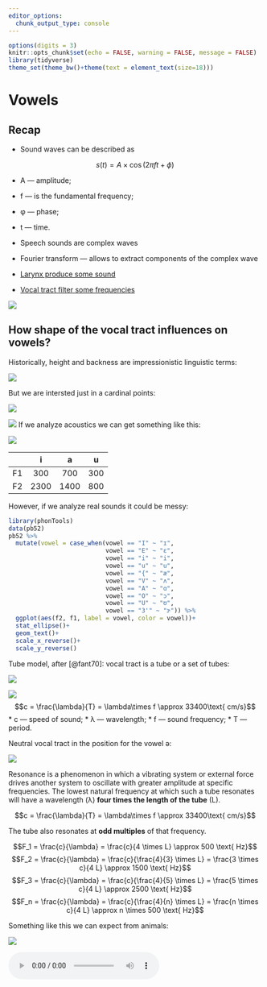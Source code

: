 ```yaml
---
editor_options: 
  chunk_output_type: console
---
```


```r
options(digits = 3)
knitr::opts_chunk$set(echo = FALSE, warning = FALSE, message = FALSE)
library(tidyverse)
theme_set(theme_bw()+theme(text = element_text(size=18)))
```

# Vowels

## Recap

* Sound waves can be described as

$$
s(t) = A \times \cos(2\pi ft + \phi)
$$

  * A — amplitude;
  * f — is the fundamental frequency;
  * φ — phase;
  * t — time.
  
* Speech sounds are complex waves
* Fourier transform --- allows to extract components of the complex wave
* [Larynx produce some sound](https://github.com/agricolamz/2022_HSE_m_Instrumental_phonetics/blob/master/images/03.01_larynx.mp4?raw=true)
* [Vocal tract filter some frequencies](https://github.com/agricolamz/2022_HSE_m_Instrumental_phonetics/blob/master/images/03.02_MRI-speech.mp4?raw=true)

![](images/01.07-source-filter.png)

## How shape of the vocal tract influences on vowels?

Historically, height and backness are impressionistic linguistic terms:

![](images/03.03_vowel.png)

But we are intersted just in a cardinal points:

![](images/03.04_cardinal_vowels.png)

![](images/03.05_faces.png)
If we analyze acoustics we can get something like this:

![](images/03.06_plots.png)

|    |   i  |   a  |  u  |
|:--:|:----:|:----:|:---:|
| F1 |  300 |  700 | 300 |
| F2 | 2300 | 1400 | 800 |

However, if we analyze real sounds it could be messy:

```r
library(phonTools)
data(pb52)
pb52 %>% 
  mutate(vowel = case_when(vowel == "I" ~ "ɪ",
                           vowel == "E" ~ "ɛ",
                           vowel == "i" ~ "i",
                           vowel == "u" ~ "u",
                           vowel == "{" ~ "æ",
                           vowel == "V" ~ "ʌ",
                           vowel == "A" ~ "ɑ",
                           vowel == "O" ~ "ɔ",
                           vowel == "U" ~ "ʊ",
                           vowel == "3'" ~ "ɝ")) %>% 
  ggplot(aes(f2, f1, label = vowel, color = vowel))+
  stat_ellipse()+
  geom_text()+
  scale_x_reverse()+
  scale_y_reverse()
```

Tube model, after [@fant70]: vocal tract is a tube or a set of tubes:

![](images/03.07_tubes.png)

![](images/03.08-wavelength.png)
$$c = \frac{\lambda}{T} = \lambda\times f \approx 33400\text{ cm/s}$$
* c  --- speed of sound; 
* λ --- wavelength; 
* f --- sound frequency; 
* T --- period.


Neutral vocal tract in the position for the vowel ə:

![](images/03.09-shwa-tube.png)



Resonance is a phenomenon in which a vibrating system or external force drives another system to oscillate with greater amplitude at specific frequencies. The lowest natural frequency at which such a tube resonates will have a wavelength (λ) **four times the length of the tube** (L).

$$c = \frac{\lambda}{T} = \lambda\times f \approx 33400\text{ cm/s}$$

The tube also resonates at **odd multiples** of that frequency.

$$F_1 = \frac{c}{\lambda} = \frac{c}{4 \times L} \approx 500 \text{ Hz}$$
$$F_2 = \frac{c}{\lambda} = \frac{c}{\frac{4}{3} \times L} = \frac{3 \times c}{4 L} \approx 1500 \text{ Hz}$$
$$F_3 = \frac{c}{\lambda} = \frac{c}{\frac{4}{5} \times L} = \frac{5 \times c}{4 L} \approx 2500 \text{ Hz}$$
$$F_n = \frac{c}{\lambda} = \frac{c}{\frac{4}{n} \times L} = \frac{n \times c}{4 L} \approx n \times 500 \text{ Hz}$$

Something like this we can expect from animals:

![](images/03.10-cat-meow.png)

<audio controls>
<source src = "cat.wav">
</audio>